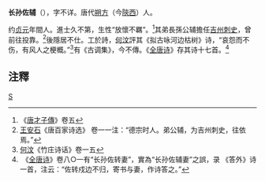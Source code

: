 '''长孙佐辅'''（{{bd|?||?|}}），字不详。唐代[[朔方|朔方]]（今[[陝西|陝西]]）人。

约[[貞元_(唐朝)|贞元]]年間人。進士久不第，生性“放懷不羈”。<ref>《[[唐才子傳|唐才子傳]]》卷五</ref>其弟長孫公辅擔任[[吉州|吉州]][[刺史|刺史]]，曾前往投靠。<ref>[[王安石|王安石]]《唐百家诗选》 卷一一注：“德宗时人。弟公辅，为吉州刺史，往依焉。”</ref>後隱居不仕。工於詩，[[何汶|何汶]]評其《拟古咏河边枯树》诗，“哀怨而不伤，有风人之梗概。”<ref>[[何汶|何汶]]《竹庄诗话》卷一五</ref>有《古调集》，今不傳。《[[全唐诗|全唐诗]]》存其诗十七首。<ref> 《[[全唐诗|全唐诗]]》卷八○一有“长孙佐转妻”，實為“长孙佐辅妻”之誤，录 《答外》诗一首，注云：“佐转戍边不归，寄书与妻，作诗答之。”</ref>

==注釋==
{{reflist}}

[[category:唐朝詩人|S]]